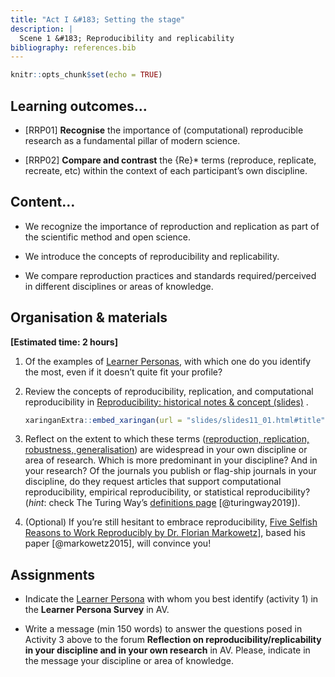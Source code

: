 ```yaml
---
title: "Act I &#183; Setting the stage"
description: |
  Scene 1 &#183; Reproducibility and replicability
bibliography: references.bib
---
```


```r
knitr::opts_chunk$set(echo = TRUE)
```

## Learning outcomes...


-   [RRP01] **Recognise** the importance of (computational) reproducible research as a fundamental pillar of modern science.

-   [RRP02] **Compare and contrast** the {Re}* terms (reproduce, replicate, recreate, etc) within the context of each participant's own discipline.


## Content...

-   We recognize the importance of reproduction and replication as part of the scientific method and open science.

-   We introduce the concepts of reproducibility and replicability.

-   We compare reproduction practices and standards required/perceived in different disciplines or areas of knowledge.


## Organisation & materials

**[Estimated time: 2 hours]**

1.  Of the examples of [Learner Personas](personas.html), with which one do you identify the most, even if it doesn't quite fit your profile?

2.  Review the concepts of reproducibility, replication, and computational reproducibility in [Reproducibility: historical notes & concept (slides)](slides/slides11_01.html) <!--and [video](https://drive.google.com/file/d/1Fjd37NPEINIRgCOdmaa892ayG2IRaV7H/view?usp=sharing)-->.

    ```r
    xaringanExtra::embed_xaringan(url = "slides/slides11_01.html#title", ratio = "16:9")
    ```

3.  Reflect on the extent to which these terms ([reproduction, replication, robustness, generalisation](slides/slides11_01.html#matrix_definitions)) are widespread in your own discipline or area of research. Which is more predominant in your discipline? And in your research? Of the journals you publish or flag-ship journals in your discipline, do they request articles that support computational reproducibility, empirical reproducibility, or statistical reproducibility? (*hint*: check The Turing Way's [definitions page](https://the-turing-way.netlify.app/reproducible-research/overview/overview-definitions.html) [@turingway2019]).


4.  (Optional) If you're still hesitant to embrace reproducibility, [Five Selfish Reasons to Work Reproducibly by Dr. Florian Markowetz](https://www.youtube.com/watch?v=yVT07Sukv9Q)], based his paper [@markowetz2015], will convince you!

## Assignments

-   Indicate the [Learner Persona](personas.html) with whom you best identify (activity 1) in the **Learner Persona Survey** in AV.

-   Write a message (min 150 words) to answer the questions posed in Activity 3 above to the forum  **Reflection on reproducibility/replicability in your discipline and in your own research** in AV. Please, indicate in the message your discipline or area of knowledge.
